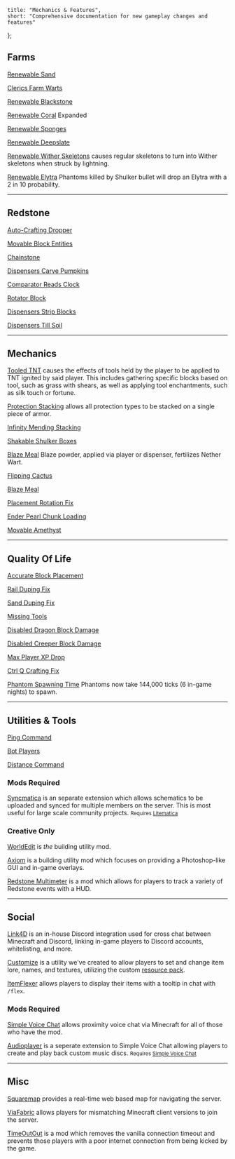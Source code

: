 	title: "Mechanics & Features",
	short: "Comprehensive documentation for new gameplay changes and features"
};

## Farms

[Renewable Sand](https://github.com/gnembon/carpet-extra#renewablesand)

[Clerics Farm Warts](https://github.com/gnembon/carpet-extra#clericsfarmwarts)

[Renewable Blackstone](https://github.com/gnembon/fabric-carpet/wiki/Current-Available-Settings#renewableblackstone)

[Renewable Coral](https://github.com/gnembon/fabric-carpet/wiki/Current-Available-Settings#renewablecoral) Expanded

[Renewable Sponges](https://github.com/gnembon/fabric-carpet/wiki/Current-Available-Settings#renewablesponges)

[Renewable Deepslate](https://github.com/gnembon/fabric-carpet/wiki/Current-Available-Settings#renewabledeepslate)

[Renewable Wither Skeletons](https://github.com/gnembon/carpet-extra#renewablewitherskeletons) causes regular skeletons to turn into Wither skeletons when struck by lightning.

[Renewable Elytra](https://tisunion.github.io/Carpet-TIS-Addition/docs/rules#renewableelytra) Phantoms killed by Shulker bullet will drop an Elytra with a 2 in 10 probability.

---

## Redstone

[Auto-Crafting Dropper](https://github.com/gnembon/carpet-extra#autocraftingdropper)

[Movable Block Entities](https://github.com/gnembon/fabric-carpet/wiki/Current-Available-Settings#movableblockentities)

[Chainstone](https://github.com/gnembon/fabric-carpet/wiki/Current-Available-Settings#chainstone)

[Dispensers Carve Pumpkins](https://github.com/gnembon/carpet-extra#dispenserscarvepumpkins)

[Comparator Reads Clock](https://github.com/gnembon/carpet-extra#comparatorreadsclock)

[Rotator Block](https://github.com/gnembon/fabric-carpet/wiki/Current-Available-Settings#rotatorblock)

[Dispensers Strip Blocks](https://github.com/gnembon/carpet-extra#dispensersstripblocks)

[Dispensers Till Soil](https://github.com/gnembon/carpet-extra#dispenserstillsoil)

---

## Mechanics

[Tooled TNT](https://tisunion.github.io/Carpet-TIS-Addition/docs/rules#tooledtnt) causes the effects of tools held by the player to be applied to TNT ignited by said player. This includes gathering specific blocks based on tool, such as grass with shears, as well as applying tool enchantments, such as silk touch or fortune.

[Protection Stacking](https://github.com/manyrandomthings/minitweaks#protectionstacking) allows all protection types to be stacked on a single piece of armor.

[Infinity Mending Stacking](https://github.com/manyrandomthings/minitweaks#infinitymendingstacking)

[Shakable Shulker Boxes](https://github.com/gnembon/fabric-carpet/wiki/Current-Available-Settings#stackableshulkerboxes)

[Blaze Meal](https://github.com/gnembon/carpet-extra#blazemeal) Blaze powder, applied via player or dispenser, fertilizes Nether Wart.

[Flipping Cactus](https://github.com/gnembon/fabric-carpet/wiki/Current-Available-Settings#flippincactus)

[Blaze Meal](https://github.com/gnembon/carpet-extra#blazemeal)

[Placement Rotation Fix](https://github.com/gnembon/fabric-carpet/wiki/Current-Available-Settings#placementrotationfix)

[Ender Pearl Chunk Loading](https://github.com/gnembon/carpet-extra#enderpearlchunkloading)

[Movable Amethyst](https://github.com/gnembon/fabric-carpet/wiki/Current-Available-Settings#movableamethyst)

---

## Quality Of Life

[Accurate Block Placement](https://github.com/gnembon/carpet-extra#accurateblockplacement)

[Rail Duping Fix](https://tisunion.github.io/Carpet-TIS-Addition/docs/rules#raildupingfix)

[Sand Duping Fix](https://tisunion.github.io/Carpet-TIS-Addition/docs/rules#sanddupingfix)

[Missing Tools](https://github.com/gnembon/fabric-carpet/wiki/Current-Available-Settings#missingtools)

[Disabled Dragon Block Damage](https://github.com/manyrandomthings/minitweaks#dragonblockdamage)

[Disabled Creeper Block Damage](https://github.com/manyrandomthings/minitweaks#nocreeperblockbreaking)

[Max Player XP Drop](https://github.com/manyrandomthings/minitweaks#maxplayerxpdrop)

[Ctrl Q Crafting Fix](https://github.com/gnembon/fabric-carpet/wiki/Current-Available-Settings#ctrlqcraftingfix)

[Phantom Spawning Time](https://github.com/manyrandomthings/minitweaks#phantomspawningtime) Phantoms now take 144,000 ticks (6 in-game nights) to spawn.

---

## Utilities & Tools

[Ping Command](https://github.com/gnembon/carpet-extra#commandping)

[Bot Players](https://github.com/gnembon/fabric-carpet/wiki/Current-Available-Settings#commandplayer)

[Distance Command](https://github.com/gnembon/fabric-carpet/wiki/Current-Available-Settings#commanddistance)

### Mods Required

[Syncmatica](https://modrinth.com/mod/syncmatica) is an separate extension which allows schematics to be uploaded and synced for multiple members on the server. This is most useful for large scale community projects.
<small>Requires [Litematica](https://www.curseforge.com/minecraft/mc-mods/litematica)</small>

### Creative Only

[WorldEdit](https://modrinth.com/plugin/worldedit) is *the* building utility mod.

[Axiom](https://modrinth.com/mod/axiom) is a building utility mod which focuses on providing a Photoshop-like GUI and in-game overlays.

[Redstone Multimeter](https://modrinth.com/mod/redstone-multimeter) is a mod which allows for players to track a variety of Redstone events with a HUD.

---

## Social

[Link4D](https://github.com/ProsperityMC/Prosperity-Scripts/blob/main/admin/discord.sc) is an in-house Discord integration used for cross chat between Minecraft and Discord, linking in-game players to Discord accounts, whitelisting, and more.

[Customize](https://github.com/ProsperityMC/Prosperity-Scripts/blob/main/utilities/customize.sc) is a utility we've created to allow players to set and change item lore, names, and textures, utilizing the custom [resource pack](/wiki/resource-pack).

[ItemFlexer](https://modrinth.com/mod/itemflexer) allows players to display their items with a tooltip in chat with `/flex`.

### Mods Required

[Simple Voice Chat](https://modrinth.com/plugin/simple-voice-chat) allows proximity voice chat via Minecraft for all of those who have the mod.

[Audioplayer](https://modrinth.com/mod/audioplayer) is a seperate extension to Simple Voice Chat allowing players to create and play back custom music discs.
<small>Requires [Simple Voice Chat](https://modrinth.com/plugin/simple-voice-chat)</small>

---

## Misc

[Squaremap](https://modrinth.com/plugin/squaremap) provides a real-time web based map for navigating the server.

[ViaFabric](https://modrinth.com/mod/viafabric) allows players for mismatching Minecraft client versions to join the server.

[TimeOutOut](https://modrinth.com/mod/timeoutout) is a mod which removes the vanilla connection timeout and prevents those players with a poor internet connection from being kicked by the game.
